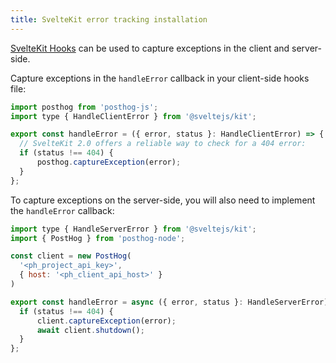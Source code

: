 ```yaml
---
title: SvelteKit error tracking installation
---
```




<Steps>
<Step title="Install PostHog" badge="required">

<SvelteInstallClient />
<SvelteInstallServer />

</Step>

<Step title="Set up client-side exception capture" badge="required">

[SvelteKit Hooks](https://svelte.dev/docs/kit/hooks) can be used to capture exceptions in the client and server-side.

Capture exceptions in the `handleError` callback in your client-side hooks file:

```js file=src/hooks.client.js
import posthog from 'posthog-js';
import type { HandleClientError } from '@sveltejs/kit';

export const handleError = ({ error, status }: HandleClientError) => {
  // SvelteKit 2.0 offers a reliable way to check for a 404 error:
  if (status !== 404) {
      posthog.captureException(error);
  }
};
```

</Step>

<Step title="Set up server-side exception capture" badge="required">

To capture exceptions on the server-side, you will also need to implement the `handleError` callback:

```js file=src/hooks.server.ts
import type { HandleServerError } from '@sveltejs/kit';
import { PostHog } from 'posthog-node';

const client = new PostHog(
  '<ph_project_api_key>',
  { host: '<ph_client_api_host>' }
)

export const handleError = async ({ error, status }: HandleServerError) => {
  if (status !== 404) {
      client.captureException(error);
      await client.shutdown();
  }
};
```

</Step>

<StepVerifyErrorTracking />


<Step title="Upload source maps" badge="required">

<StepUploadSourceMaps urlPath="web" />

</Step>

</Steps> 